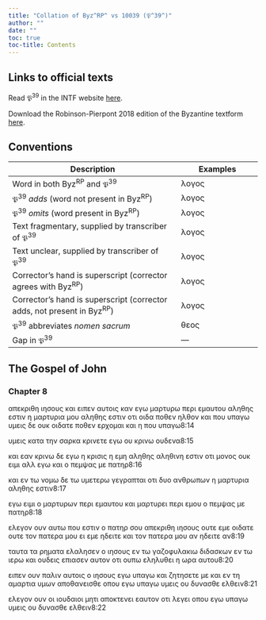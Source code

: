 ```yaml
---
title: "Collation of Byz^RP^ vs 10039 (𝔓^39^)"
author: ""
date: ""
toc: true
toc-title: Contents
---
```


::: {.callout-note appearance="minimal" icon="false" collapse="true"}
# Links to official texts

Read 𝔓^39^ in the INTF website [here](https://ntvmr.uni-muenster.de/manuscript-workspace?docID=10039).

Download the Robinson-Pierpont 2018 edition of the Byzantine textform [here](https://web.archive.org/web/20210413060536/https://byzantinetext.com/wp-content/uploads/2021/03/robinson-pierpont-2018-gnt-edition.pdf).


:::


::: {.callout-note appearance="minimal" icon="false" collapse="true"}
# Conventions

| Description                                                              	| Examples                           	|
|--------------------------------------------------------------------------	|------------------------------------	|
| Word in both Byz^RP^ and 𝔓^39^                                   	| λογος                              	|
| 𝔓^39^ *adds* (word not present in Byz^RP^)                       	| [λογος]{.greek-added}            	|
| 𝔓^39^ *omits* (word present in Byz^RP^)                          	| [λογος]{.greek-omitted}          	|
| Text fragmentary, supplied by transcriber of 𝔓^39^               	| [λογος]{.greek-supplied}         	|
| Text unclear, supplied by transcriber of 𝔓^39^                   	| [λογος]{.unclear}                	|
| Corrector's hand is superscript (corrector agrees with Byz^RP^)          	| [λογος]{.corr}                   	|
| Corrector's hand is superscript (corrector adds, not present in Byz^RP^) 	| [[λογος]{.corr}]{.greek-added} 	|
| 𝔓^39^ abbreviates *nomen sacrum*                                 	| [θεος]{.greek-abbr}            	|
| Gap in 𝔓^39^                                                     	| [―]{.gap}                        	|
:::

## The Gospel of John

### Chapter 8

[απεκριθη]{.greek-omitted} [ιησους]{.greek-omitted} [και]{.greek-supplied} [ειπεν]{.greek-supplied} [α]{.unclear}υτοις [καν]{.greek-supplied} [εγω]{.greek-supplied} [μ]{.greek-supplied}[α]{.unclear}ρτυρω [περι]{.greek-supplied} [εμαυ]{.greek-supplied}[τ]{.unclear}ου [αληθης]{.greek-omitted} [εστιν]{.greek-omitted} η μαρ[τυρια]{.greek-supplied} [μου]{.greek-supplied} [[α]{.unclear}ληθης]{.greek-added} [[εστιν]{.greek-supplied}]{.greek-added} [οτι]{.greek-supplied} [ο]{.greek-supplied}ιδα πο[θεν]{.greek-supplied} [ηλθο]{.greek-supplied}[ν]{.unclear} και που [υπαγω]{.greek-supplied} [υ]{.greek-supplied}[μ]{.unclear}εις δε [ουκ]{.greek-supplied} [οιδατ]{.greek-supplied}ε ποθεν [ερχομαι]{.greek-supplied} [και]{.greek-omitted} [[η]{.unclear}]{.greek-added} που υπα[γω]{.greek-supplied}[8:14]{.aside}

[υμεις]{.greek-supplied} κατα την [σαρκα]{.greek-supplied} [κρ]{.greek-supplied}[ι]{.unclear}νετε εγω [ου]{.greek-supplied} [κριν]{.greek-supplied}[ω]{.unclear} ουδενα[8:15]{.aside}

[και]{.greek-supplied} [εαν]{.greek-supplied} [κ]{.greek-supplied}ρινω δε [εγω]{.greek-supplied} [η]{.greek-supplied} [κρ]{.greek-supplied}[ι]{.unclear}σις η εμη [αληθης]{.greek-omitted} [[αληθινη]{.greek-supplied}]{.greek-added} [ε]{.greek-supplied}στιν ο[τι]{.greek-supplied} [μονος]{.greek-supplied} [ο]{.unclear}υκ ει[μι]{.greek-supplied} [αλλ]{.greek-supplied} [εγ]{.greek-supplied}[ω]{.unclear} και ο [πεμψας]{.greek-supplied} [μ]{.unclear}ε [πατηρ]{.greek-abbr}[8:16]{.aside}

[και]{.greek-supplied} [εν]{.greek-supplied} [τω]{.greek-supplied} νομω [δε]{.greek-supplied} [τω]{.greek-supplied} [υμ]{.greek-supplied}ετερω [γεγραπτ]{.greek-supplied}αι οτι δυ[ο]{.greek-supplied} [ανθρωπων]{.greek-abbr} [η]{.greek-supplied} μαρτυρι[α]{.greek-supplied} [αληθης]{.greek-supplied} εστιν[8:17]{.aside}

ε[γω]{.greek-supplied} [ειμι]{.greek-supplied} [ο]{.greek-supplied} μ[α]{.unclear}ρ[τ]{.unclear}υ[ρων]{.greek-supplied} [περι]{.greek-supplied} εμαυτου και μ[αρτυρει]{.greek-supplied} [περι]{.greek-supplied} εμου [ο]{.greek-supplied} [πεμψας]{.greek-supplied} [με]{.greek-supplied} [πατηρ]{.greek-abbr}[8:18]{.aside}

ε[λεγον]{.greek-supplied} [ουν]{.greek-supplied} αυτω [που]{.greek-supplied} [εστιν]{.greek-supplied} [ο]{.greek-supplied} [πατηρ]{.greek-abbr} σ[ο]{.unclear}[υ]{.greek-supplied} [απεκριθη]{.greek-supplied} [ιησους]{.greek-abbr} ου[τε]{.greek-supplied} [εμε]{.greek-supplied} [οιδα]{.greek-supplied}τε ουτ[ε]{.greek-supplied} [τον]{.greek-supplied} [πατερα]{.greek-abbr} [μου]{.greek-supplied} ει εμε [ηδειτε]{.greek-supplied} [και]{.greek-supplied} τον [πατερα]{.greek-abbr} [μου]{.greek-supplied} [[αν]{.greek-supplied}]{.greek-added} [η]{.greek-supplied}δειτε [αν]{.greek-omitted}[8:19]{.aside}

[τ]{.unclear}[αυτα]{.greek-supplied} [τα]{.greek-supplied} [ρη]{.greek-supplied}ματα ελ[α]{.unclear}[λησεν]{.greek-supplied} [ο]{.greek-omitted} [ιησους]{.greek-omitted} [εν]{.greek-supplied} τω γαζο[φυλακιω]{.greek-supplied} διδασκ[ω]{.unclear}[ν]{.greek-supplied} [εν]{.greek-supplied} [τω]{.greek-supplied} ιερω κα[ι]{.greek-supplied} [ουδεις]{.greek-supplied} επιασ[ε]{.unclear}[ν]{.greek-supplied} [αυτον]{.greek-supplied} [ο]{.greek-supplied}τι ουπ[ω]{.greek-supplied} [εληλυθει]{.greek-supplied} η ωρα [α]{.unclear}[υτου]{.greek-supplied}[8:20]{.aside}

[ειπεν]{.greek-supplied} ουν πα[λιν]{.greek-supplied} [αυτοις]{.greek-supplied} [ο]{.greek-omitted} [ιησους]{.greek-omitted} εγω υπ[αγω]{.greek-supplied} [και]{.greek-supplied} [ζη]{.greek-supplied}[τ]{.unclear}ησετε [μ]{.unclear}[ε]{.greek-supplied} [και]{.greek-supplied} [εν]{.greek-supplied} [τ]{.unclear}η [α]{.unclear}μαρ[τ]{.unclear}[ια]{.greek-supplied} [υμων]{.greek-supplied} αποθαν[εισθε]{.greek-supplied} [ο]{.greek-supplied}που εγω [υπαγω]{.greek-supplied} [υ]{.unclear}μ[ει]{.unclear}ς ο[υ]{.unclear} [δυνασθε]{.greek-supplied} [ελ]{.unclear}θε[ι]{.unclear}ν[8:21]{.aside}

[ε]{.unclear}[λεγον]{.greek-supplied} [ουν]{.greek-supplied} [οι]{.greek-omitted} [ιουδαιοι]{.greek-omitted} [μητι]{.greek-omitted} [αποκτενει]{.greek-omitted} [εαυτον]{.greek-omitted} [οτι]{.greek-omitted} [λεγει]{.greek-omitted} [οπου]{.greek-omitted} [εγω]{.greek-omitted} [υπαγω]{.greek-omitted} [υμεις]{.greek-omitted} [ου]{.greek-omitted} [δυνασθε]{.greek-omitted} [ελθειν]{.greek-omitted}[8:22]{.aside}

